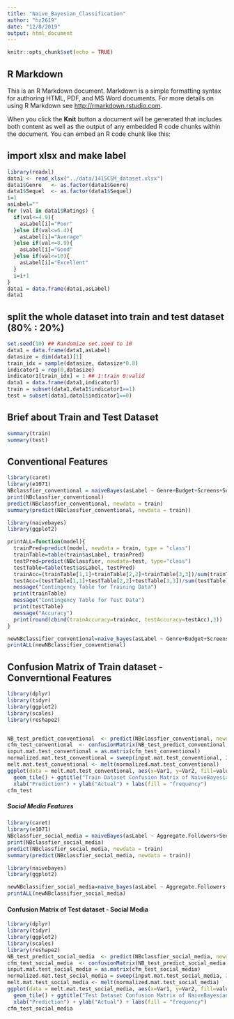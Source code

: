 ```yaml
---
title: "Naive_Bayesian_Classification"
author: "hz2619"
date: "12/8/2019"
output: html_document
---
```


```r
knitr::opts_chunk$set(echo = TRUE)
```

## R Markdown

This is an R Markdown document. Markdown is a simple formatting syntax for authoring HTML, PDF, and MS Word documents. For more details on using R Markdown see <http://rmarkdown.rstudio.com>.

When you click the **Knit** button a document will be generated that includes both content as well as the output of any embedded R code chunks within the document. You can embed an R code chunk like this:

## import xlsx and make label
```r
library(readxl)
data1 <- read_xlsx("../data/1415CSM_dataset.xlsx")
data1$Genre   <- as.factor(data1$Genre)
data1$Sequel  <- as.factor(data1$Sequel)
i=1
asLabel=""
for (val in data1$Ratings) {
  if(val<=4.9){
    asLabel[i]="Poor"
  }else if(val<=6.4){
    asLabel[i]="Average"
  }else if(val<=8.9){
    asLabel[i]="Good"
  }else if(val<=10){
    asLabel[i]="Excellent"
  }
  i=i+1
}
data1 = data.frame(data1,asLabel)
data1 
```

## split the whole dataset into train and test dataset (80% : 20%)
```r
set.seed(10) ## Randomize set.seed to 10
data1 = data.frame(data1,asLabel)
datasize = dim(data1)[1]
train_idx = sample(datasize, datasize*0.8)
indicator1 = rep(0,datasize)
indicator1[train_idx] = 1 ## 1:train 0:valid
data1 = data.frame(data1,indicator1)
train = subset(data1,data1$indicator1==1)
test = subset(data1,data1$indicator1==0)
```

## Brief about Train and Test Dataset
```r
summary(train)
summary(test)
```
## Conventional Features 
```r
library(caret)
library(e1071)
NBclassfier_conventional = naiveBayes(asLabel ~ Genre+Budget+Screens+Sequel+Gross, data = train)
print(NBclassfier_conventional)
predict(NBclassfier_conventional, newdata = train)
summary(predict(NBclassfier_conventional, newdata = train))
```
```r
library(naivebayes)
library(ggplot2)

printALL=function(model){
  trainPred=predict(model, newdata = train, type = "class")
  trainTable=table(train$asLabel, trainPred)
  testPred=predict(NBclassfier, newdata=test, type="class")
  testTable=table(test$asLabel, testPred)
  trainAcc=(trainTable[1,1]+trainTable[2,2]+trainTable[3,3])/sum(trainTable)
  testAcc=(testTable[1,1]+testTable[2,2]+testTable[3,3])/sum(testTable)
  message("Contingency Table for Training Data")
  print(trainTable)
  message("Contingency Table for Test Data")
  print(testTable)
  message("Accuracy")
  print(round(cbind(trainAccuracy=trainAcc, testAccuracy=testAcc),3))
}

newNBclassifier_conventional=naive_bayes(asLabel ~ Genre+Budget+Screens+Sequel+Gross,usekernel=T, data=train)
printALL(newNBclassifier_conventional)
```
## Confusion Matrix of Train dataset - Converntional Features
```r
library(dplyr)
library(tidyr)
library(ggplot2)
library(scales)
library(reshape2)


NB_test_predict_conventional  <- predict(NBclassfier_conventional, newdata = test)
cfm_test_conventional  <- confusionMatrix(NB_test_predict_conventional,test$asLabel)
input.mat.test_conventional = as.matrix(cfm_test_conventional)
normalized.mat.test_conventional = sweep(input.mat.test_conventional, 2, colSums(input.mat.test_conventional), "/" )
melt.mat.test_conventional <- melt(normalized.mat.test_conventional)
ggplot(data = melt.mat.test_conventional, aes(x=Var1, y=Var2, fill=value)) + 
  geom_tile() + ggtitle("Train Dataset Confusion Matrix of NaiveBayesian conventional") +
  xlab("Prediction") + ylab("Actual") + labs(fill = "frequency")
cfm_test
```

##### Social Media Features #####

```r
library(caret)
library(e1071)
NBclassfier_social_media = naiveBayes(asLabel ~ Aggregate.Followers+Sentiment+Views+Likes+Dislikes+Comments, data = train)
print(NBclassfier_social_media)
predict(NBclassfier_social_media, newdata = train)
summary(predict(NBclassfier_social_media, newdata = train))
```
```r
library(naivebayes)
library(ggplot2)

newNBclassifier_social_media=naive_bayes(asLabel ~ Aggregate.Followers+Sentiment+Views+Likes+Dislikes+Comments,usekernel=T, data=train)
printALL(newNBclassifier_social_media)
```
#### Confusion Matrix of Test dataset - Social Media
```r
library(dplyr)
library(tidyr)
library(ggplot2)
library(scales)
library(reshape2)
NB_test_predict_social_media  <- predict(NBclassfier_social_media, newdata = test)
cfm_test_social_media  <- confusionMatrix(NB_test_predict_social_media,test$asLabel)
input.mat.test_social_media = as.matrix(cfm_test_social_media)
normalized.mat.test_social_media = sweep(input.mat.test_social_media, 2, colSums(input.mat.test_social_media), "/" )
melt.mat.test_social_media <- melt(normalized.mat.test_social_media)
ggplot(data = melt.mat.test_social_media, aes(x=Var1, y=Var2, fill=value)) + 
  geom_tile() + ggtitle("Test Dataset Confusion Matrix of NaiveBayesian social media feature") +
  xlab("Prediction") + ylab("Actual") + labs(fill = "frequency")
cfm_test_social_media
```



